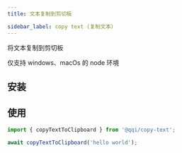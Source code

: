 ```yaml
---
title: 文本复制到剪切板

sidebar_label: copy text (复制文本）
---
```


<PackageInfo packageName="@qqi/copy-text" githubRepoName="qqi" />

将文本复制到剪切板

仅支持 windows、macOs 的 node 环境

## 安装

<InstallInfo name="@qqi/copy-text" dev />

## 使用

```ts
import { copyTextToClipboard } from '@qqi/copy-text';

await copyTextToClipboard('hello world');
```

